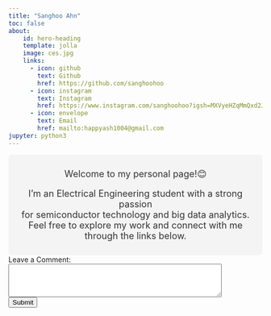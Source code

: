 ```yaml
---
title: "Sanghoo Ahn"
toc: false
about:
    id: hero-heading
    template: jolla
    image: ces.jpg
    links: 
      - icon: github
        text: Github
        href: https://github.com/sanghoohoo
      - icon: instagram
        text: Instagram
        href: https://www.instagram.com/sanghoohoo?igsh=MXVyeHZqMmQxd2J4&utm_source=qr
      - icon: envelope
        text: Email
        href: mailto:happyash1004@gmail.com
jupyter: python3
---
```


<style>
/* styles.css */
#hero-heading {
  text-align: center;
  color: #333;
  font-size: 18px;
  padding: 10px;
  background-color: #f4f4f4;
  border-radius: 8px;
}
</style>

:::{#hero-heading}

Welcome to my personal page!😊  
  
I’m an Electrical Engineering student with a strong passion  
for semiconductor technology and big data analytics.  
Feel free to explore my work and connect with me through the links below.

:::
  
<form id="comment-form">
    <label for="comment">Leave a Comment:</label><br>
    <textarea id="comment" name="comment" rows="4" cols="50"></textarea><br>
    <input type="submit" value="Submit">
</form>

<div id="comments-section">

</div>

<script>
document.getElementById('comment-form').addEventListener('submit', function(e) {
    e.preventDefault();
    var comment = document.getElementById('comment').value;
    // 댓글을 서버에 저장하는 코드 추가
    document.getElementById('comments-section').innerHTML += '<p>' + comment + '</p>';
    document.getElementById('comment').value = ''; // 폼 초기화
});
</script>